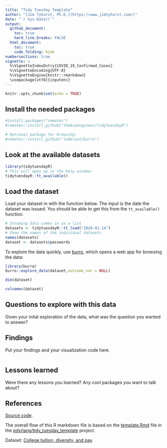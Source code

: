 ```yaml
---
title: "Tidy Tuesday Template"
author: "[Jim Tyhurst, Ph.D.](https://www.jimtyhurst.com/)"
date: "`r Sys.Date()`"
output:
  github_document:
    toc: true
    hard_line_breaks: FALSE
  html_document:
    toc: true
    code_folding: hide
numbersections: true
vignette: >
  %\VignetteIndexEntry{COVID_19_Confirmed_Cases}
  %\VignetteEncoding{UTF-8}
  %\VignetteEngine{knitr::rmarkdown}
  \usepackage[utf8]{inputenc}
---
```


```r
knitr::opts_chunk$set(echo = TRUE)
```

## Install the needed packages

```r
#install.packages("remotes")
#remotes::install_github("thebioengineer/tidytuesdayR")

# Optional package for browsing:
#remotes::install_github("laderast/burro")
```

## Look at the available datasets

```r
library(tidytuesdayR)
# This will open up in the help window:
tidytuesdayR::tt_available()
```

## Load the dataset

Load your dataset in with the function below. The input is the date the dataset was issued. You should be able to get this from the `tt_available()` function.

```r
# Incoming data comes in as a list
datasets <- tidytuesdayR::tt_load("2020-01-14")
# Show the names of the individual datasets
names(datasets)
dataset <- datasets$passwords
```

To explore the data quickly, use [burro](https://github.com/laderast/burro), which opens a web app for browsing the data:

```r
library(burro)
burro::explore_data(dataset,outcome_var = NULL)
```

```r
dim(dataset)
```

```r
colnames(dataset)
```


## Questions to explore with this data

Given your inital exploration of the data, what was the question you wanted to answer?

## Findings

Put your findings and your visualization code here.

```r

```

## Lessons learned

Were there any lessons you learned? Any cool packages you want to talk about?

## References
[Source code](./tidy_tuesday_template.Rmd).

The overall flow of this R markdown file is based on the [template.Rmd](https://github.com/pdxrlang/tidy_tuesday_template/blob/master/template.Rmd) file in the [pdxrlang/tidy_tuesday_template](https://github.com/pdxrlang/tidy_tuesday_template/) project.

Dataset: [College tuition, diversity, and pay](https://github.com/rfordatascience/tidytuesday/tree/master/data/2020/2020-01-14).
